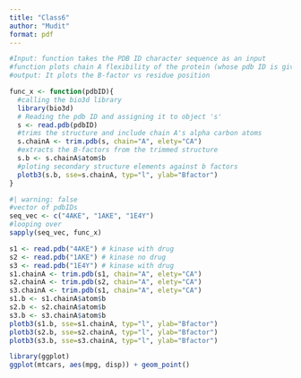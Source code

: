 ```yaml
---
title: "Class6"
author: "Mudit"
format: pdf
---
```


```r
#Input: function takes the PDB ID character sequence as an input
#function plots chain A flexibility of the protein (whose pdb ID is given as an argument). 
#output: It plots the B-factor vs residue position

func_x <- function(pdbID){
  #calling the bio3d library
  library(bio3d)  
  # Reading the pdb ID and assigning it to object 's'
  s <- read.pdb(pdbID)
  #trims the structure and include chain A's alpha carbon atoms
  s.chainA <- trim.pdb(s, chain="A", elety="CA")
  #extracts the B-factors from the trimmed structure
  s.b <- s.chainA$atom$b
  #ploting secondary structure elements against b factors
  plotb3(s.b, sse=s.chainA, typ="l", ylab="Bfactor")
}


```
```r

#| warning: false
#vector of pdbIDs
seq_vec <- c("4AKE", "1AKE", "1E4Y")
#looping over 
sapply(seq_vec, func_x)
```


```r

s1 <- read.pdb("4AKE") # kinase with drug
s2 <- read.pdb("1AKE") # kinase no drug
s3 <- read.pdb("1E4Y") # kinase with drug
s1.chainA <- trim.pdb(s1, chain="A", elety="CA")
s2.chainA <- trim.pdb(s2, chain="A", elety="CA")
s3.chainA <- trim.pdb(s1, chain="A", elety="CA")
s1.b <- s1.chainA$atom$b
s2.b <- s2.chainA$atom$b
s3.b <- s3.chainA$atom$b
plotb3(s1.b, sse=s1.chainA, typ="l", ylab="Bfactor")
plotb3(s2.b, sse=s2.chainA, typ="l", ylab="Bfactor")
plotb3(s3.b, sse=s3.chainA, typ="l", ylab="Bfactor")
```

```r
library(ggplot)
ggplot(mtcars, aes(mpg, disp)) + geom_point()
```

